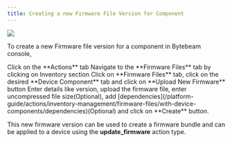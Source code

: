 ```yaml
---
title: Creating a new Firmware File Version for Component
---
```


![](https://usercontent.clueso.io/1f4455e0-789e-4beb-8cd9-4dac96bc47e4/a899a100-180f-45fd-8777-8f33d2b32b2c/2239feb2-dc6e-480b-ad2e-6307786d5f37/images/dbd5b178-6856-4cea-a632-bb6cff50c4b8.gif)

To create a new Firmware file version for a component in Bytebeam console,

<Steps>
  <Step title="Access Actions Tab">
    Click on the **Actions** tab
  </Step>
  <Step title="Go to Inventory Tab and Access Firmware Files Tab">
    Navigate to the **Firmware Files** tab by clicking on Inventory section
  </Step>
  <Step title="Go to the desired Device Component Tab and Initiate Upload">
    Click on **Firmware Files** tab, click on the desired **Device Component** tab and click on **Upload New Firmware** button
</Step>
<Step title="Fill Details">
    Enter details like version, upload the firmware file, enter uncompressed file size(Optional), add [dependencies](/platform-guide/actions/inventory-management/firmware-files/with-device-components/dependencies)(Optional) and click on **Create** button.
</Step>
</Steps>

<Note>This new firmware version can be used to create a firmware bundle and can be applied to a device using the **update_firmware** action type.</Note>





